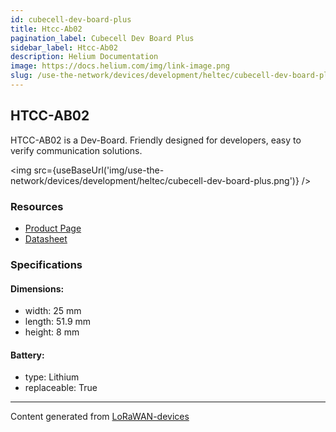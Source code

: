 ```yaml
---
id: cubecell-dev-board-plus
title: Htcc-Ab02
pagination_label: Cubecell Dev Board Plus
sidebar_label: Htcc-Ab02
description: Helium Documentation
image: https://docs.helium.com/img/link-image.png
slug: /use-the-network/devices/development/heltec/cubecell-dev-board-plus
---
```



## HTCC-AB02

HTCC-AB02 is a Dev-Board. Friendly designed for developers, easy to verify communication solutions.

<img
  src={useBaseUrl('img/use-the-network/devices/development/heltec/cubecell-dev-board-plus.png')}
/>

### Resources

- [Product Page](https://heltec.org/project/htcc-ab02/)
- [Datasheet](https://heltec.org/project/htcc-ab02/#1552557147424-7f1ec-5c652144-e1d638b1-a2e8)

### Specifications

#### Dimensions:

- width: 25 mm
- length: 51.9 mm
- height: 8 mm

#### Battery:

- type: Lithium
- replaceable: True

---

Content generated from [LoRaWAN-devices](https://github.com/TheThingsNetwork/lorawan-devices)
